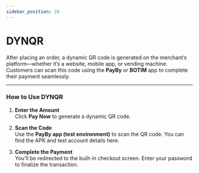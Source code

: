 ```yaml
---
sidebar_position: 10
---
```



# DYNQR

After placing an order, a dynamic QR code is generated on the merchant’s platform—whether it’s a website, mobile app, or vending machine. Customers can scan this code using the **PayBy** or **BOTIM** app to complete their payment seamlessly.

---

### How to Use DYNQR

1. **Enter the Amount**  
   Click **Pay Now** to generate a dynamic QR code.

2. **Scan the Code**  
   Use the **PayBy app (test environment)** to scan the QR code. You can find the APK and test account details here.

3. **Complete the Payment**  
   You’ll be redirected to the built-in checkout screen. Enter your password to finalize the transaction.


<DynqrPayment/>




